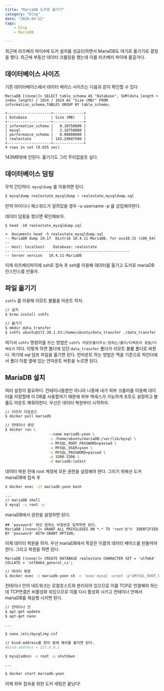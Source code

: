 ```yaml
---
title: "MariaDB 도커로 옮기기"
category: "blog"
date: "2020-04-22"
tags:
    - blog
    - MariaDB

---
```




최근에 라즈베리 파이4에 도커 설치를 성공(!)하면서 MariaDB도 여기로 옮기기로 결정을 했다. 최근에 부동산 데이터 크롤링을 했는데 이를 라즈베리 파이에 옮길거다.



## 데이터베이스 사이즈

기존 데이터베이스에서 데이터 베이스 사이즈는 다음과 같이 확인할 수 있다

```mariadb
MariaDB [(none)]> SELECT table_schema AS "Database", SUM(data_length + index_length) / 1024 / 1024 AS "Size (MB)" FROM information_schema.TABLES GROUP BY table_schema;

+--------------------+--------------+
| Database           | Size (MB)    |
+--------------------+--------------+
| information_schema |   0.18750000 |
| mysql              |   2.18750000 |
| performance_schema |   0.00000000 |
| realestate         | 143.29687500 |
+--------------------+--------------+
4 rows in set (0.035 sec)

```



143MB밖에 안된다. 옮기기도 그리 무리없을듯 싶다.



## 데이터베이스 덤핑

무척 간단하다. `mysqldump` 를 이용하면 된다.

```bash
$ mysqldump realestate_mysqldump > realestate_mysqldump.sql
```



만약 아이디나 패스워드가 걸려있을 경우 -u username -p 를 삽입해야한다.

데이터 덤핑을 했으면 확인해보자.



```shell
$ head -10 realestate_mysqldump.sql

➜  Documents head -5 realestate_mysqldump.sql
-- MariaDB dump 10.17  Distrib 10.4.11-MariaDB, for osx10.15 (x86_64)
--
-- Host: localhost    Database: realestate
-- ------------------------------------------------------
-- Server version	10.4.11-MariaDB

```



이제 라즈베리파이에 ssh로 접속 후 ssh를 이용해 데이터를 옮기고 도커로 mariaDB 인스턴스를 만들자.



## 파일 옮기기

`sshfs` 를 이용해 리모트 볼륨을 마운트 하자.



```bash
// 설치
$ brew install sshfs

// 옮기기
$ mkdir data_transfer
$ sshfs ubuntu@172.30.1.53:/home/ubuntu/data_transfer ./data_transfer
```



여기서 `sshfs` 명령어를 쓰는 방법은 `sshfs 리모트폴더주소:원하는/폴더/디렉토리 로컬/디렉토리` 이다. 이렇게 하면 폴더에 있던 `data_trasnfer` 폴더가 리모트 볼륨 폴더로 바뀐다. 여기에 sql 덤프 파일을 옮기면 된다. 언마운트 하는 방법은 맥을 기준으로 파인더에서 폴더 이름 옆에 있는 언마운트 버튼을 누르면 된다.



## MariaDB 설치

여러 설정이 필요하다. 컨테이너들뿐안 아니라 나중에 내가 외부 크롤러를 이용해 데이터를 저장할때 이 DB를 사용할꺼기 때문에 외부 엑세스가 가능하게 포트도 설정하고 볼륨도 마운트 해줘야한다. 우선은 데이터 복원부터 시작하자.



```bash
// 이미지 다운로드
$ docker pull mariadb

// 컨테이너 생성
$ docker run \ 
					--name mariadb-yoon \
					-v /home/ubuntu/mariaDB:/var/lib/mysql \
					-e MYSQL_ROOT_PASSWORD=passwd \
					-e MYSQL_USER=yoon \
					-e MYSQL_PASSWORD=passwd \
					-p 3306:3306 \
					-d mariadb:latest
```



데이터 복원 전에 root 계정에 모든 권한을 설정해야 한다. 그러기 위해선 도커 mariaDB에 접속 후



```bash
$ docker exec -it mariadb-yoon bash

...
// mariaDB shell
$ mysql -u root -p
```



mariaDB에서 권한을 설정하면 된다.

```mariadb
## 'password' 대신 원하는 비밀번호 입력하면 된다.
MariaDB [(none)]> GRANT ALL PRIVILEGES ON *.* TO 'root'@'%' IDENTIFIED BY 'password' WITH GRANT OPTION;
```



이제 데이터 복원을 하자. 우선 mariaDB에서 똑같은 이름의 데이터 베이스를 만들어야 한다. 그리고 복원을 하면 된다.



```mariadb
MariaDB [(none)]> CREATE DATABASE realestate CHARACTER SET = 'utfmb4' COLLATE = 'utf8mb4_general_ci';
```

```bash
// 데이터 복원
$ docker exec -i mariadb-yoon sh -c 'exec mysql -uroot -p"$MYSQL_ROOT_PASSWORD" realestate' < /home/ubuntu/realestate_mysqldump.sql
```



컨테이너 안의 네트워크는 로컬호스트와 분리되어 있으므로 이를 TCP로 연결해야 하는데 TCP연결은 비활성화 되있으므로 이를 다시 활성화 시키고 컨테이너 안에서 mariaDB를 재실행 시키면 된다. 



```bash
// 컨테이너 안
$ apt-get update
$ apt-get nano

...

$ nano /etc/mysql/my.cnf 

// bind-address를 찾아 앞에 해쉬를 붙치면 된다.
#bind-address = 127.0.0.1

$ mysqladmin -u root -p shutdown

...

$ docker start mariadb-yoon
```



이제 외부 접속을 위한 도커 세팅은 끝났다!
